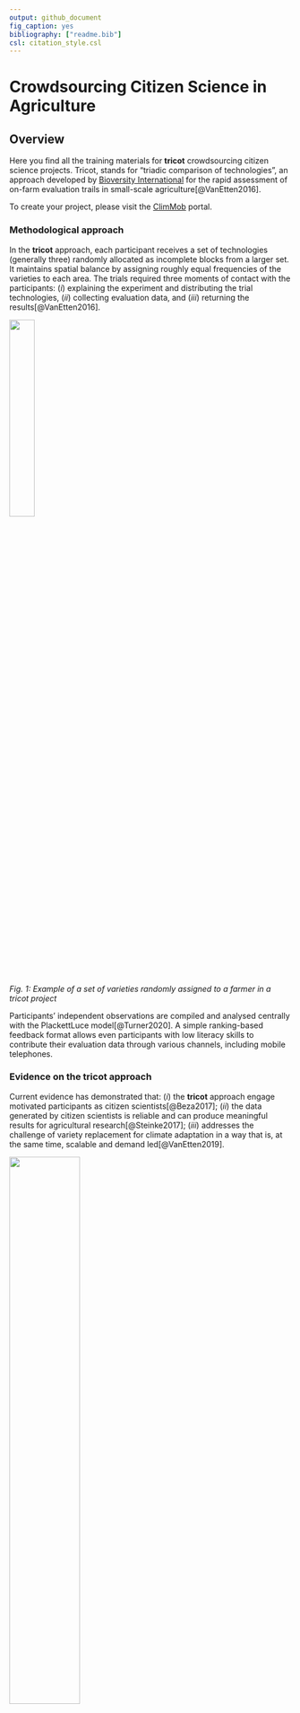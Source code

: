 ```yaml
---
output: github_document
fig_caption: yes
bibliography: ["readme.bib"]
csl: citation_style.csl
---
```


# Crowdsourcing Citizen Science in Agriculture 


## Overview

Here you find all the training materials for **tricot** crowdsourcing citizen science projects. Tricot, stands for "triadic comparison of technologies", an approach developed by [Bioversity International](https://www.bioversityinternational.org/) for the rapid assessment of on-farm evaluation trails in small-scale agriculture[@VanEtten2016]. 

To create your project, please visit the [ClimMob](https://climmob.net/climmob3/) portal. 

### Methodological approach

In the **tricot** approach, each participant receives a set of technologies (generally three) randomly allocated as incomplete blocks from a larger set. It maintains spatial balance by assigning roughly equal frequencies of the varieties to each area. The trials required three moments of contact with the participants: (*i*) explaining the experiment and distributing the trial technologies, (*ii*) collecting evaluation data, and (*iii*) returning the results[@VanEtten2016].

![](data/figures/seed_random.png){width=30%}

*Fig. 1: Example of a set of varieties randomly assigned to a farmer in a tricot project*


Participants' independent observations are compiled and analysed centrally with the PlackettLuce model[@Turner2020]. A simple ranking-based feedback format allows even participants with low literacy skills to contribute their evaluation data through various channels, including mobile telephones.

### Evidence on the tricot approach 

Current evidence has demonstrated that: (*i*) the **tricot** approach engage motivated participants as citizen scientists[@Beza2017]; (*ii*) the data generated by citizen scientists is reliable and can produce meaningful results for agricultural research[@Steinke2017]; (*iii*) addresses the challenge of variety replacement for climate adaptation in a way that is, at the same time, scalable and demand led[@VanEtten2019].

![](data/figures/F3_vanEtten2019.jpg){width=50%}

*Fig. 2: Variety recommendations based on average season predictions from Plackett-Luce models using climatic variables for (A) common bean in Nicaragua (Apante season), (B) durum wheat in Ethiopia (Meher season), and (C) bread wheat in India (Rabi season). Map categories show the top two varieties for each area according to their probability of winning over a base period (2002-2016). Source: van Etten et al (2019).*

### References
